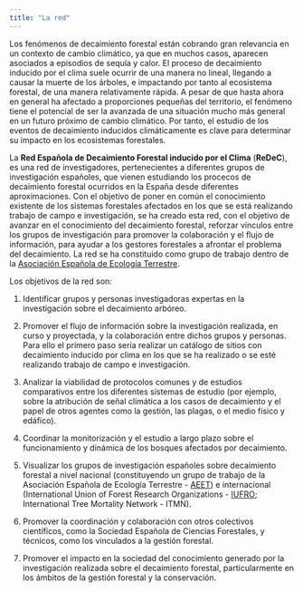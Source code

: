 ```yaml
---
title: "La red"
---
```


Los fenómenos de decaimiento forestal están cobrando gran relevancia en un contexto de cambio climático, ya que en muchos casos, aparecen asociados a episodios de sequía y calor. El proceso de decaimiento inducido por el clima suele ocurrir de una manera no lineal, llegando a causar la muerte de los árboles, e impactando por tanto al ecosistema forestal, de una manera relativamente rápida. A pesar de que hasta ahora en general ha afectado a proporciones pequeñas del territorio, el fenómeno tiene el potencial de ser la avanzada de una situación mucho más general en un futuro próximo de cambio climático. Por tanto, el estudio de los eventos de decaimiento inducidos climáticamente es clave para determinar su impacto en los ecosistemas forestales.

La **Red Española de Decaimiento Forestal inducido por el Clima** (**ReDeC**), es una red de investigadores, pertenecientes a diferentes grupos de investigación españoles, que vienen estudiando los procecos de decaimiento forestal ocurridos en la España desde diferentes aproximaciones. Con el objetivo de poner en común el conocimiento existente de los sistemas forestales afectados en los que se está realizando trabajo de campo e investigación, se ha creado esta red, con el objetivo de avanzar en el conocimiento del decaimiento forestal, reforzar vínculos entre los grupos de investigación para promover la colaboración y el flujo de información, para ayudar a los gestores forestales a afrontar el problema del decaimiento. La red se ha constituido como grupo de trabajo dentro de la [Asociación Española de Ecología Terrestre](https://www.aeet.org/). 

Los objetivos de la red son: 

1) Identificar grupos y personas investigadoras expertas en la investigación sobre el decaimiento arbóreo. 

2) Promover el flujo de información sobre la investigación realizada, en curso y proyectada, y la colaboración entre dichos grupos y personas. Para ello el primero paso sería realizar un catálogo de sitios con decaimiento inducido por clima en los que se ha realizado o se esté realizando trabajo de campo e investigación.

3) Analizar la viabilidad de protocolos comunes y de estudios comparativos entre los diferentes sistemas de estudio (por ejemplo, sobre la atribución de señal climática a los casos de decaimiento y el papel de otros agentes como la gestión, las plagas, o el medio físico y edáfico).

4) Coordinar la monitorización y el estudio a largo plazo sobre el funcionamiento y dinámica de los bosques afectados por decaimiento.

5) Visualizar los grupos de investigación españoles sobre decaimiento forestal a nivel nacional (constituyendo un grupo de trabajo de la Asociación Española de Ecología Terrestre - [AEET](https://www.aeet.org/)) e internacional (International Union of Forest Research Organizations - [IUFRO](https://www.iufro.org/); International Tree Mortality Network - ITMN).

6) Promover la coordinación y colaboración con otros colectivos científicos, como la Sociedad Española de Ciencias Forestales, y técnicos, como los vinculados a la gestión forestal.

7) Promover el impacto en la sociedad del conocimiento generado por la investigación realizada sobre el decaimiento forestal, particularmente en los ámbitos de la gestión forestal y la conservación.
